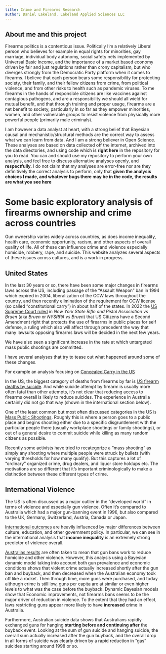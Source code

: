 ```yaml
---
title: Crime and Firearms Research
author: Daniel Lakeland, Lakeland Applied Sciences LLC
---
```


## About me and this project

Firearms politics is a contentious issue. Politically I'm a relatively Liberal person who believes for example in equal rights for minorities, gay marriage, individual body autonomy, social safety nets implemented by Universal Basic Income, and the importance of a market based economy driven by fair and just regulations rather than crony capitalism, but who diverges strongly from the Democratic Party platform when it comes to firearms. I believe that each person bears some responsibility for protecting society, their family, and their fellow citizens from crime, from political violence, and from other risks to health such as pandemic viruses. To me firearms in the hands of responsible citizens are like vaccines against contagious pathogens, and are a responsibility we should all wield for mutual benefit, and that through training and proper usage, firearms are a net benefit to society, particularly in so far as they empower minorities, women, and other vulnerable groups to resist violence from physically more powerful people (primarily male criminals).

I am however a data analyst at heart, with a strong belief that Bayesian causal and mechanistic/structural methods are the correct way to assess what we can learn from data. And I am a strong believer in Open Science. These analyses are based on data collected off the internet, archived into the data directories, and using code which is **right here** in the repository for you to read. You can and should use my repository to perform your own analysis, and feel free to discuss alternative analyses openly, and **respectfully**. I do not claim that my analyses are error-free nor are they definitively the correct analysis to perform, only that **given the analysis choices I made, and whatever bugs there may be in the code, the results are what you see here**


# Some basic exploratory analysis of firearms ownership and crime across countries


Gun ownership varies widely across countries, as does income inequality, health care, economic opportunity, racism, and other aspects of overall quality of life. All of these can influence crime and violence especially 
homicide, robbery, rape, and suicide. This website analyzes several aspects of these issues across cultures, and is a work in progress.


## United States

In the last 30 years or so, there have been some major changes in firearms laws across the US, including passage of the "Assault Weapon" ban in 1994 which expired in 2004, liberalization of the CCW laws throughout the country, and then recently elimination of the requirement for CCW license (so called "constitutional carry") in about half of the states. In 2022 the [US Supreme Court ruled](https://www.supremecourt.gov/opinions/21pdf/20-843_7j80.pdf) in _New York State Rifle and Pistol Association vs Bruen_ (aka _Bruen_ or _NYSRPA vs Bruen_) that US Citizens have a Second Amendment right that protects the use of firearms in public places for self defense, a ruling which also will affect through precedent the way that many lawsuits opposing firearms laws will be decided in the next few years.

We have also seen a significant increase in the rate at which untargeted mass public shootings are committed.

I have several analyses that try to tease out what happened around some of these changes.

For example an analysis focusing on [Concealed Carry in the US](USCarry.html)

In the US, the biggest category of deaths from firearms by far is [US firearm deaths by suicide](ussuicide.html). And while suicide attempt by firearm is usually more often fatal than other attempts, it's not clear that reducing access to firearms overall is likely to reduce suicides. The experience in Australia certainly did not go that way (shown in the international section below).

One of the least common but most often discussed categories in the US is [Mass Public Shootings](usmassshootings.html). Roughly this is where a person goes to a public place and begins shooting either due to a specific disgruntlement with the particular people there (usually workplace shootings or family shootings), or out of a general desire to commit suicide while killing as many random citizens as possible. 

Recently some activists have tried to recategorize a "mass shooting" as simply any shooting where multiple people were struck by bullets (with varying thresholds for how many qualify). But this captures a lot of "ordinary" organized crime, drug dealers, and liquor store holdups etc. The motivations are so different that it's important criminologically to make a distinction between these different types of crime.



## International Violence

The US is often discussed as a major outlier in the "developed world" in terms of violence and especially gun violence. Often it's compared to Australia which had a major gun-banning event in 1996, but also compared to the UK, Germany, Switzerland, Austria, Canada or Japan.

[International outcomes](international.html) are heavily influenced by major differences between culture, education, and other government policy. In particular, we can see in the international analysis that **income inequality** is an extremely strong predictor of violence overall. 

[Australias results](australia.html) are often taken to mean that gun bans work to reduce homicide and other violence. However, this analysis using a Bayesian dynamic model taking into account both gun prevalence and economic conditions shows that violent crime actually increased shortly after the gun ban and buyback, and then decreased when the Australian economy took off like a rocket. Then through time, more guns were purchased, and today although crime is still low, guns per capita are at similar or even higher levels to what was the case before the buyback. Dynamic Bayesian models show that Economic improvements, not firearms bans seems to be the major driver of reduction in violence. To the extent that they had an effect, laws restricting guns appear more likely to have **increased** crime in Australia.

Furthermore, Australian suicide data shows that Australians rapidly exchanged guns for hanging **starting before and continuing after** the buyback event. Looking at the sum of gun suicide and hanging suicide, the overall sum actually increased after the gun buyback, and the overall drop in all forms of suicide was clearly driven by a rapid reduction in "gas" suicides starting around 1998 or so.
